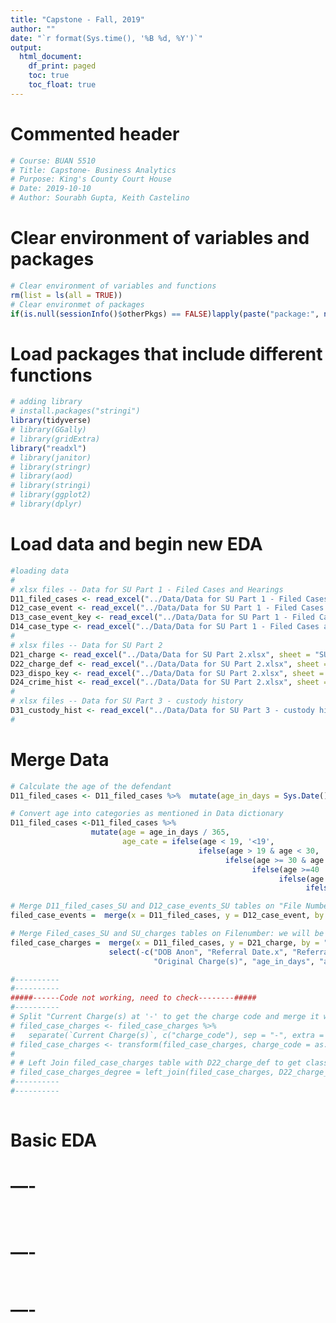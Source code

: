 ```yaml
---
title: "Capstone - Fall, 2019"
author: ""
date: "`r format(Sys.time(), '%B %d, %Y')`"
output:
  html_document:
    df_print: paged
    toc: true
    toc_float: true
---
```


Commented header  
=========================================

```r
# Course: BUAN 5510
# Title: Capstone- Business Analytics
# Purpose: King's County Court House
# Date: 2019-10-10
# Author: Sourabh Gupta, Keith Castelino
```

Clear environment of variables and packages  
=========================================

```r
# Clear environment of variables and functions
rm(list = ls(all = TRUE)) 
# Clear environmet of packages
if(is.null(sessionInfo()$otherPkgs) == FALSE)lapply(paste("package:", names(sessionInfo()$otherPkgs), sep=""), detach, character.only = TRUE, unload = TRUE)
```

Load packages that include different functions  
=========================================

```r
# adding library
# install.packages("stringi")
library(tidyverse)
# library(GGally)
# library(gridExtra)
library("readxl")
# library(janitor)
# library(stringr)
# library(aod)
# library(stringi)
# library(ggplot2)
# library(dplyr)
```

Load data and begin new EDA  
=========================================

```r
#loading data
#
# xlsx files -- Data for SU Part 1 - Filed Cases and Hearings
D11_filed_cases <- read_excel("../Data/Data for SU Part 1 - Filed Cases and Hearings.xlsx", sheet = "FiledCases SU")
D12_case_event <- read_excel("../Data/Data for SU Part 1 - Filed Cases and Hearings.xlsx", sheet = "CaseEvents SU")
D13_case_event_key <- read_excel("../Data/Data for SU Part 1 - Filed Cases and Hearings.xlsx", sheet = "CaseEvent Key")
D14_case_type <- read_excel("../Data/Data for SU Part 1 - Filed Cases and Hearings.xlsx", sheet = "CaseType Key")
#
# xlsx files -- Data for SU Part 2
D21_charge <- read_excel("../Data/Data for SU Part 2.xlsx", sheet = "SU Charges")
D22_charge_def <- read_excel("../Data/Data for SU Part 2.xlsx", sheet = "Charge Definitions")
D23_dispo_key <- read_excel("../Data/Data for SU Part 2.xlsx", sheet = "Disposition Key")
D24_crime_hist <- read_excel("../Data/Data for SU Part 2.xlsx", sheet = "SU CrimHist")
#
# xlsx files -- Data for SU Part 3 - custody history
D31_custody_hist <- read_excel("../Data/Data for SU Part 3 - custody history.xlsx", sheet = "CustodyHistory SU")
#
```



Merge Data
=============================================
```r
# Calculate the age of the defendant
D11_filed_cases <- D11_filed_cases %>%  mutate(age_in_days = Sys.Date() - as.Date(D11_filed_cases$`DOB Anon`))

# Convert age into categories as mentioned in Data dictionary
D11_filed_cases <-D11_filed_cases %>%  
                  mutate(age = age_in_days / 365,
                         age_cate = ifelse(age < 19, '<19', 
                                          ifelse(age > 19 & age < 30, '20-29',
                                                ifelse(age >= 30 & age < 40, '30-39',
                                                      ifelse(age >=40  & age < 50, '40-49',
                                                            ifelse(age >= 50 & age < 60, '50-59',
                                                                  ifelse(age >= 60, '>60',0)))))))

# Merge D11_filed_cases_SU and D12_case_events_SU tables on "File Number" and "Defendant ID"
filed_case_events =  merge(x = D11_filed_cases, y = D12_case_event, by = c("File Number", "Defendant ID"), all = TRUE) %>% select(-c("Venue.x", "age_in_days", "age"))

# Merge Filed_cases_SU and SU_charges tables on Filenumber: we will be having charges and disposition date per file
filed_case_charges =  merge(x = D11_filed_cases, y = D21_charge, by = "File Number", all = TRUE) %>%
                      select(-c("DOB Anon", "Referral Date.x", "Referral Date.y", "Referral Charge(s)",
                                "Original Charge(s)", "age_in_days", "age"))

#----------
#----------
#####------Code not working, need to check--------#####
#----------
# Split "Current Charge(s) at '-' to get the charge code and merge it with D22 Charge definition table
# filed_case_charges <- filed_case_charges %>%
#   separate(`Current Charge(s)`, c("charge_code"), sep = "-", extra = 'drop')
# filed_case_charges <- transform(filed_case_charges, charge_code = as.numeric(charge_code))
# 
# # Left Join filed_case_charges table with D22_charge_def to get class, violent and seriousness of charge
# filed_case_charges_degree = left_join(filed_case_charges, D22_charge_def, by = c("charge_code" = "Code"))
#----------
#----------  
  

```


Basic EDA
============================================

# ----

```r

```


```r

```

# ----

```r

```

# ----

```r

```


